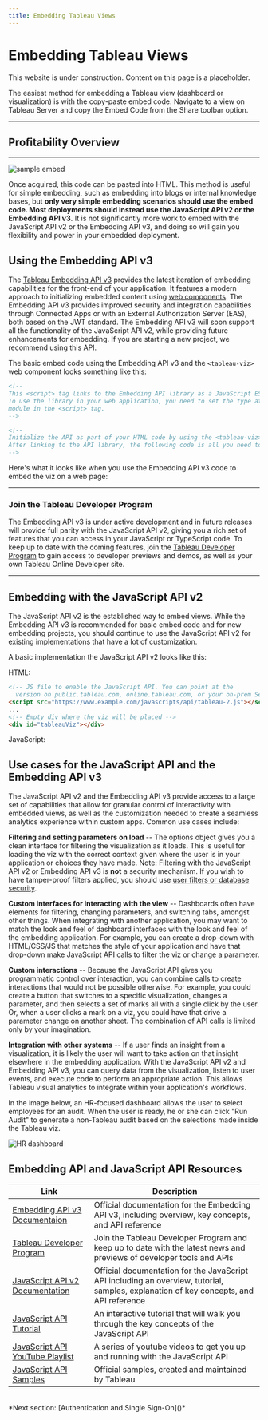 ```yaml
---
title: Embedding Tableau Views
---
```



# Embedding Tableau Views

<Callout type="warning" emoji="⚠️">
  This website is under construction. Content on this page is a placeholder.
</Callout>

The easiest method for embedding a Tableau view (dashboard or visualization) is with the copy-paste embed code. Navigate to a view on Tableau Server and copy the Embed Code from the Share toolbar option.

-------------

## Profitability Overview

<Tableau
  src='https://public.tableau.com/views/Superstore_light/Profitability'
  height='800'
  width='830'
  hideTabs='true'
  device='default'
/>

-------------------

<Img
  alt='sample embed' 
  src='img/embed_code.png' 
  width={700}
  height={800}
/>


Once acquired, this code can be pasted into HTML.
This method is useful for simple embedding, such as embedding into blogs or internal knowledge bases, but **only very simple embedding scenarios should use the embed code. Most deployments should instead use the JavaScript API v2 or the Embedding API v3.** It is not significantly more work to embed with the JavaScript API v2 or the Embedding API v3, and doing so will gain you flexibility and power in your embedded deployment.

## Using the Embedding API v3

The [Tableau Embedding API v3](https://help.tableau.com/current/api/embedding_api/en-us/index.html) provides the latest iteration of embedding capabilities for the front-end of your application. It features a modern approach to initializing embedded content using [web components](https://www.webcomponents.org/introduction). The Embedding API v3 provides improved security and integration capabilities through Connected Apps or with an External Authorization Server (EAS), both based on the JWT standard. The Embedding API v3 will soon support all the functionality of the JavaScript API v2, while providing future enhancements for embedding. If you are starting a new project, we recommend using this API.

The basic embed code using the Embedding API v3 and the `<tableau-viz>` web component looks something like this:


```html
<!-- 
This <script> tag links to the Embedding API library as a JavaScript ES6 module. 
To use the library in your web application, you need to set the type attribute to 
module in the <script> tag. 
-->

<!-- 
Initialize the API as part of your HTML code by using the <tableau-viz> web component. 
After linking to the API library, the following code is all you need to embed a Tableau view into your HTML pages.
-->

```

Here's what it looks like when you use the Embedding API v3 code to embed the viz on a web page:


---

### Join the Tableau Developer Program

The Embedding API v3 is under active development and in future releases will provide full parity with the JavaScript API v2, giving you a rich set of features that you can access in your JavaScript or TypeScript code. To keep up to date with the coming features, join the [Tableau Developer Program](https://www.tableau.com/developer) to gain access to developer previews and demos, as well as your own Tableau Online Developer site.

---

## Embedding with the JavaScript API v2

The JavaScript API v2 is the established way to embed views. While the Embedding API v3 is recommended for basic embed code and for new embedding projects, you should continue to use the JavaScript API v2 for existing implementations that have a lot of customization.

A basic implementation the JavaScript API v2 looks like this:

HTML:

```html
<!-- JS file to enable the JavaScript API. You can point at the
  version on public.tableau.com, online.tableau.com, or your on-prem Server -->
<script src="https://www.example.com/javascripts/api/tableau-2.js"></script>
...
<!-- Empty div where the viz will be placed -->
<div id="tableauViz"></div>
```

JavaScript:



## Use cases for the JavaScript API and the Embedding API v3

The JavaScript API v2 and the Embedding API v3 provide access to a large set of capabilities that allow for granular control of interactivity with embedded views, as well as the customization needed to create a seamless analytics experience within custom apps. Common use cases include:

**Filtering and setting parameters on load** -- The options object gives you a clean interface for filtering the visualization as it loads. This is useful for loading the viz with the correct context given where the user is in your application or choices they have made.
Note: Filtering with the JavaScript API v2 or Embedding API v3 is **not** a security mechanism. If you wish to have tamper-proof filters applied, you should use [user filters or database security]().

**Custom interfaces for interacting with the view** -- Dashboards often have elements for filtering, changing parameters, and switching tabs, amongst other things. When integrating with another application, you may want to match the look and feel of dashboard interfaces with the look and feel of the embedding application. For example, you can create a drop-down with HTML/CSS/JS that matches the style of your application and have that drop-down make JavaScript API calls to filter the viz or change a parameter.

**Custom interactions** -- Because the JavaScript API gives you programmatic control over interaction, you can combine calls to create interactions that would not be possible otherwise. For example, you could create a button that switches to a specific visualization, changes a parameter, and then selects a set of marks all with a single click by the user. Or, when a user clicks a mark on a viz, you could have that drive a parameter change on another sheet. The combination of API calls is limited only by your imagination.

**Integration with other systems** -- If a user finds an insight from a visualization, it is likely the user will want to take action on that insight elsewhere in the embedding application. With the JavaScript API v2 and Embedding API v3, you can query data from the visualization, listen to user events, and execute code to perform an appropriate action. This allows Tableau visual analytics to integrate within your application's workflows.

In the image below, an HR-focused dashboard allows the user to select employees for an audit. When the user is ready, he or she can click "Run Audit" to generate a non-Tableau audit based on the selections made inside the Tableau viz.

<Img
  alt='HR dashboard' 
  src='run_audit.png' 
  width={700}
  height={800}
/>


## Embedding API and JavaScript API Resources

Link | Description
---- | -----------
[Embedding API v3 Documentaion](https://help.tableau.com/current/api/embedding_api/en-us/index.html) | Official documentation for the Embedding API v3, including overview, key concepts, and API reference
[Tableau Developer Program](https://www.tableau.com/developer) | Join the Tableau Developer Program and keep up to date with the latest news and previews of developer tools and APIs
[JavaScript API v2 Documentation](http://onlinehelp.tableau.com/current/api/js_api/en-us/JavaScriptAPI/js_api.htm#) | Official documentation for the JavaScript API including an overview, tutorial, samples, explanation of key concepts, and API reference
[JavaScript API Tutorial](http://onlinehelp.tableau.com/samples/en-us/js_api/tutorial.htm) | An interactive tutorial that will walk you through the key concepts of the JavaScript API
[JavaScript API YouTube Playlist](https://www.youtube.com/watch?v=Geppur9LDnw&list=PL_qx68DwhYA8e_z9k7uoRw0zayoY35nUJ) | A series of youtube videos to get you up and running with the JavaScript API
[JavaScript API Samples](https://github.com/tableau/js-api-samples) | Official samples, created and maintained by Tableau


<br />
*Next section: [Authentication and Single Sign-On]()*

